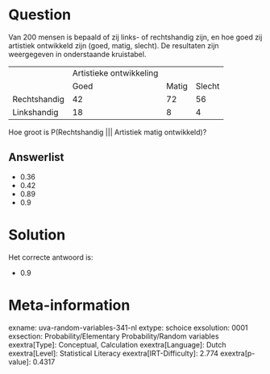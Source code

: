 Question
========

Van 200 mensen is bepaald of zij links- of rechtshandig zijn, en hoe
goed zij artistiek ontwikkeld zijn (goed, matig, slecht). De resultaten
zijn weergegeven in onderstaande kruistabel.

  -------------- ------------------------- ------- --------
                 Artistieke ontwikkeling           
                 Goed                      Matig   Slecht
  Rechtshandig   42                        72      56
  Linkshandig    18                        8       4
  -------------- ------------------------- ------- --------

Hoe groot is P(Rechtshandig \|\|\| Artistiek matig ontwikkeld)?

Answerlist
----------

* 0.36
* 0.42
* 0.89
* 0.9

Solution
========

Het correcte antwoord is: 

* 0.9

Meta-information
================
exname: uva-random-variables-341-nl
extype: schoice
exsolution: 0001
exsection: Probability/Elementary Probability/Random variables
exextra[Type]: Conceptual, Calculation
exextra[Language]: Dutch
exextra[Level]: Statistical Literacy
exextra[IRT-Difficulty]: 2.774
exextra[p-value]: 0.4317
